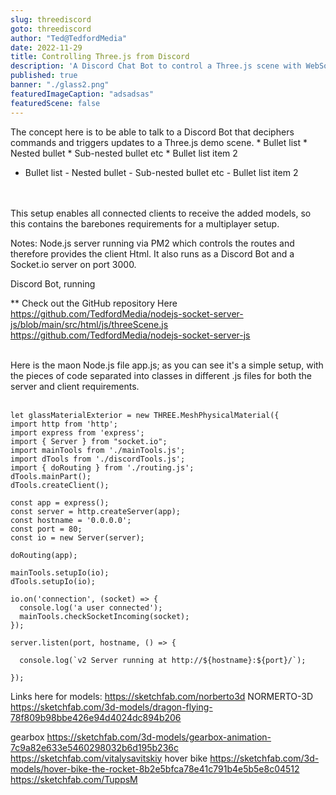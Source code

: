 ```yaml
---
slug: threediscord
goto: threediscord
author: "Ted@TedfordMedia"
date: 2022-11-29
title: Controlling Three.js from Discord
description: 'A Discord Chat Bot to control a Three.js scene with WebSockets'
published: true
banner: "./glass2.png"
featuredImageCaption: "adsadsas"
featuredScene: false
---
```



<Layout>
  The concept here is to be able to talk to a Discord Bot that deciphers commands and triggers updates to a Three.js demo scene.
* Bullet list
  * Nested bullet
                  * Sub-nested bullet etc
          * Bullet list item 2

 

 - Bullet list
              - Nested bullet
                  - Sub-nested bullet etc
          - Bullet list item 2   

  <br />
  <br />
This setup enables all connected clients to receive the added models, so this contains the barebones requirements for a multiplayer setup.  


Notes:
Node.js server running via PM2 which controls the routes and therefore provides the client Html.
It also runs as a Discord Bot and a Socket.io server on port 3000.

Discord Bot, running 
</Layout>


** Check out the GitHub repository Here
https://github.com/TedfordMedia/nodejs-socket-server-js/blob/main/src/html/js/threeScene.js
https://github.com/TedfordMedia/nodejs-socket-server-js

<br />

<Layout>
Here is the maon Node.js file app.js; as you can see it's a simple setup, with the pieces of code separated into classes in different .js files for both the server and client requirements.  <br />  <br />

```
let glassMaterialExterior = new THREE.MeshPhysicalMaterial({
import http from 'http';
import express from 'express';
import { Server } from "socket.io";
import mainTools from './mainTools.js';
import dTools from './discordTools.js';
import { doRouting } from './routing.js';
dTools.mainPart();
dTools.createClient();

const app = express();
const server = http.createServer(app);
const hostname = '0.0.0.0';
const port = 80;
const io = new Server(server);

doRouting(app);

mainTools.setupIo(io);
dTools.setupIo(io);

io.on('connection', (socket) => {
  console.log('a user connected');
  mainTools.checkSocketIncoming(socket);
});

server.listen(port, hostname, () => {

  console.log(`v2 Server running at http://${hostname}:${port}/`);

});
```
</Layout>

Links here for models:
https://sketchfab.com/norberto3d NORMERTO-3D  https://sketchfab.com/3d-models/dragon-flying-78f809b98bbe426e94d4024dc894b206 

gearbox https://sketchfab.com/3d-models/gearbox-animation-7c9a82e633e5460298032b6d195b236c https://sketchfab.com/vitalysavitskiy
hover bike https://sketchfab.com/3d-models/hover-bike-the-rocket-8b2e5bfca78e41c791b4e5b5e8c04512  https://sketchfab.com/TuppsM
